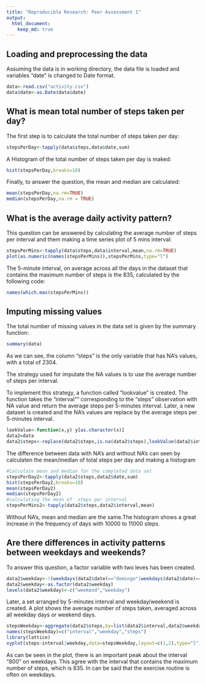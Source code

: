 ```yaml
---
title: "Reproducible Research: Peer Assessment 1"
output: 
  html_document:
    keep_md: true
---
```



## Loading and preprocessing the data
Assuming the data is in working directory, the data file is loaded and variables "date" is changed to Date format.
```r
data<-read.csv("activity.csv")
data$date<-as.Date(data$date)
```



## What is mean total number of steps taken per day?

The first step is to calculate the total number of steps taken per day:

```r
stepsPerDay<-tapply(data$steps,data$date,sum)
```

A Histogram of the total number of steps taken per day is maked:

```r
hist(stepsPerDay,breaks=10)
```

Finally, to answer the question, the mean and median are calculated:

```r
mean(stepsPerDay,na.rm=TRUE)
median(stepsPerDay,na.rm = TRUE)
```

## What is the average daily activity pattern?

This question can be answered by calculating the average number of steps per interval and them making a time series plot of 5 mins interval:
```r
stepsPerMins<-tapply(data$steps,data$interval,mean,na.rm=TRUE)
plot(as.numeric(names(stepsPerMins)),stepsPerMins,type="l")
```
The 5-minute interval, on average across all the days in the dataset that  contains the maximum number of steps is the 835, calculated by the following code:
```r
names(which.max(stepsPerMins))
```

## Imputing missing values

The total number of missing values in the data set is given by the summary function:
```r
summary(data)
```
As we can see, the column "steps" is the only variable that has NA's values, with a total of 2304.

The strategy used for imputate the NA values is to use the average number of steps per interval. 

To implement this strategy, a function called "lookvalue" is created. The function takes the "interval"" corresponding to the "steps" observation with NA value and return the average steps per 5-minutes interval. Later, a new dataset is created and the NA's values are replace by the average steps per 5-minutes interval.

```r
lookValue<-function(x,y) y[as.character(x)] 
data2=data
data2$steps<-replace(data2$steps,is.na(data2$steps),lookValue(data2$interval[is.na(data2$steps)],stepsPerMins))
```

The difference between data with NA's and without NA's can seen by calculaten the mean/median of total steps per day and making a histogram
```r
#Calculate mean and median for the completed data set
stepsPerDay2<-tapply(data2$steps,data2$date,sum)
hist(stepsPerDay2,breaks=10)
mean(stepsPerDay2)
median(stepsPerDay2)
#calculating the mean of  steps per interval
stepsPerMins2<-tapply(data2$steps,data2$interval,mean)
```
Without NA's, mean and median are the same.The histogram shows a great increase in the frequency of days with 10000 to 11000 steps.

## Are there differences in activity patterns between weekdays and weekends?

To answer this question, a factor variable with two leves has been created.

```r
data2$weekday<-!(weekdays(data2$date)=="domingo"|weekdays(data2$date)=="sabado")
data2$weekday<-as.factor(data2$weekday)
levels(data2$weekday)<-c("weekend","weekday")
```

Later, a set arranged by 5-minutes interval and weekday/weekend is created. A plot shows the average number of steps taken, averaged across all weekday days or weekend days.
```r
stepsWeekday<-aggregate(data2$steps,by=list(data2$interval,data2$weekday),FUN=mean)
names(stepsWeekday)=c("interval","weekday","steps")
library(lattice)
xyplot(steps~interval|weekday,data=stepsWeekday,layout=c(1,2),type="l")
```
As can be seen in the plot, there is an important peak about the interval "800" on weekdays. This agree with the interval that contains the maximum number of steps, which is 835. In can be said that the exercise routine is often on weekdays.
